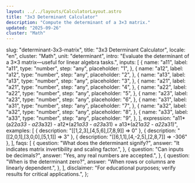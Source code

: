 ```yaml
---
layout: ../../layouts/CalculatorLayout.astro
title: "3x3 Determinant Calculator"
description: "Compute the determinant of a 3×3 matrix."
updated: "2025-09-26"
cluster: "Math"
---
```



  slug: "determinant-3x3-matrix",
  title: "3x3 Determinant Calculator",
  locale: "en",
  cluster: "Math",
  unit: "determinant",
  intro:
    "Evaluate the determinant of a 3×3 matrix—useful for linear algebra tasks.",
  inputs: [
    {
      name: "a11",
      label: "a11",
      type: "number",
      step: "any",
      placeholder: "1",
    },
    {
      name: "a12",
      label: "a12",
      type: "number",
      step: "any",
      placeholder: "2",
    },
    {
      name: "a13",
      label: "a13",
      type: "number",
      step: "any",
      placeholder: "3",
    },
    {
      name: "a21",
      label: "a21",
      type: "number",
      step: "any",
      placeholder: "4",
    },
    {
      name: "a22",
      label: "a22",
      type: "number",
      step: "any",
      placeholder: "5",
    },
    {
      name: "a23",
      label: "a23",
      type: "number",
      step: "any",
      placeholder: "6",
    },
    {
      name: "a31",
      label: "a31",
      type: "number",
      step: "any",
      placeholder: "7",
    },
    {
      name: "a32",
      label: "a32",
      type: "number",
      step: "any",
      placeholder: "8",
    },
    {
      name: "a33",
      label: "a33",
      type: "number",
      step: "any",
      placeholder: "9",
    },
  ],
  expression:
    "a11*(a22*a33 - a23*a32) - a12*(a21*a33 - a23*a31) + a13*(a21*a32 - a22*a31)",
  examples: [
    { description: "[[1,2,3],[4,5,6],[7,8,9]] ⇒ 0" },
    { description: "[[2,0,1],[3,0,0],[5,1,1]] ⇒ 3" },
    { description: "[[6,1,1],[4,-2,5],[2,8,7]] ⇒ -306" },
  ],
  faqs: [
    {
      question: "What does the determinant signify?",
      answer: "It indicates matrix invertibility and scaling factor.",
    },
    {
      question: "Can inputs be decimals?",
      answer: "Yes, any real numbers are accepted.",
    },
    {
      question: "When is the determinant zero?",
      answer: "When rows or columns are linearly dependent.",
    },
  ],
  disclaimer:
    "For educational purposes; verify results for critical applications.",
};

<Calculator schema={schema} />
